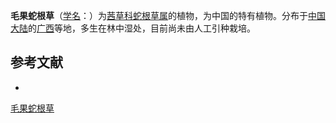 {{Speciesbox
| name = 毛果蛇根草
| status = 
| status_system = 
| image =
| genus = Ophiorrhiza
| species = rarior
| authority = H. S. Lo
}}

'''毛果蛇根草'''（[[学名|学名]]：{{lang|la|''Ophiorrhiza rarior''}}）为[[茜草科|茜草科]][[蛇根草属|蛇根草属]]的植物，为中国的特有植物。分布于[[中国大陆|中国大陆]]的[[广西|广西]]等地，多生在林中湿处，目前尚未由人工引种栽培。

== 参考文献 ==
<div class="references-small">
* {{cite web| url =http://www.bioinfo.cn/db05/KmzwSpecies.php?action=view&id=19982| title =毛果蛇根草| work =《中国高等植物数据库全库》| publisher =中国科学院微生物研究所| author =昆明植物研究所| accessdate =2009-02-25| deadurl =yes| archiveurl =https://web.archive.org/web/20160305045358/http://www.bioinfo.cn/db05/KmzwSpecies.php?action=view&id=19982| archivedate =2016-03-05}}
</div>
{{Taxonbar|from=Q11127319}}

[[Category:蛇根草属|毛果蛇根草]]


{{植物小作品}}